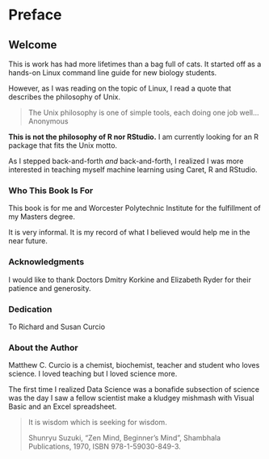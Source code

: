 # Preface

## Welcome {-}

This is work has had more lifetimes than a bag full of cats.  It started off as a hands-on Linux command line guide for new biology students.

However, as I was reading on the topic of Linux, I read a quote that describes the philosophy of Unix.

>The Unix philosophy is one of simple tools, each doing one job well...  
>Anonymous

**This is not the philosophy of R nor RStudio.**  I am currently looking for an R package that fits the Unix motto.

As I stepped back-and-forth *and* back-and-forth, I realized I was more interested in teaching myself machine learning using Caret, R and RStudio.

### Who This Book Is For {-}

This book is for me and Worcester Polytechnic Institute for the fulfillment of my Masters degree.

It is very informal. It is my record of what I believed would help me in the near future. 

### Acknowledgments {-}

I would like to thank Doctors Dmitry Korkine and Elizabeth Ryder for their patience and generosity.

### Dedication {-}

To Richard and Susan Curcio

### About the Author {-}

Matthew C. Curcio is a chemist, biochemist, teacher and student who loves science. I loved teaching but I loved science more.

The first time I realized Data Science was a bonafide subsection of science was the day I saw a fellow scientist make a kludgey mishmash with Visual Basic and an Excel spreadsheet.

>It is wisdom which is seeking for wisdom.
>
>Shunryu Suzuki, "Zen Mind, Beginner's Mind", Shambhala Publications, 1970, ISBN 978-1-59030-849-3.


<div style="page-break-after: always;"></div>
